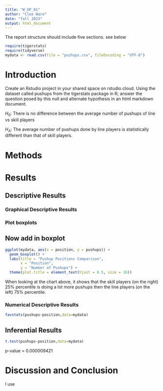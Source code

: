 ```yaml
---
title: "W_UP_01"
author: "Cleo Ware"
date: "fall 2023"
output: html_document
---
```




The report structure should include five sections.  see below



```r
require(tigerstats)
require(tidyverse)
mydata <- read.csv(file = "pushups.csv", fileEncoding = "UTF-8")
```

# Introduction

<!--In this section you explain what you are trying to show. Where did the data come from? What is the research or other question you are trying to answer?!-->

Create an Rstudio project in your shared space on rstudio.cloud.  Using the dataset called pushups from the tigerstats package in R; answer the question posed by this null and alternate hypothesis in an html markdown document.

$H_0$: There is no difference between the average number of pushups of line vs skill players

$H_A$: The average number of pushups done by line players is statistically different than that of skill players.

# Methods

<!--Decide on your methods: use "variable analysis" or other appropriate descriptors. Make sure to choose at least one graphical method and at least one numerical method.!-->

# Results

<!--Divide this section into two sub-sections: One for your descriptive results and one for your inferential results.!-->

## Descriptive Results

### Graphical Descriptive Results

<!--Graphical results here. Make sure to show your code. Provide appropriate labels for axes, giving units if possible, and provide a good title for the graph, too. Use the graphical results to describe the patterns if any that exist in the data as focused toward the research question!-->
### Plot boxplots

## Now add in boxplot

```r
ggplot(mydata, aes(x = position, y = pushups)) +
  geom_boxplot() +
  labs(title = "Pushup Positions Comparison",
       x = "Position",
       y = "Number of Pushups") +
  theme(plot.title = element_text(hjust = 0.5, size = 16))
```


When looking at the chart above, it shows that the skill players (on the right)   25% percentile is doing a lot more pushups then the line players (on the left) 75%   percentile.  

### Numerical Descriptive Results

<!--Numerical results go here. Use the numerical results to describe the patterns if any that exist in the data as focused toward the research question!-->

```r
favstats(pushups~position,data=mydata)
```
 

## Inferential Results

<!--State hypothesis clearly. Make sure your discussion of the inferential test covers all the aspects that the test output produces, such as test statistic, p-value etc. Make a decision about the null hypothesis, explain the assumptions on which the selected test/procedure was based, and why the chosen procedure satisfys the assumptions and is appropriate to answer the research question!-->
```r
t.test(pushups~position,data=mydata)
```

p-value = 0.000009421


# Discussion and Conclusion

<!--Discussion and conclusion here. If you found a relationship be sure to consider whether the relationship occurs because one of the variavbles causes the other, or whether they perhasps are related for some other reason. Watch the chapter 6 videos from the GeorgeTown videos collection.!-->

I use